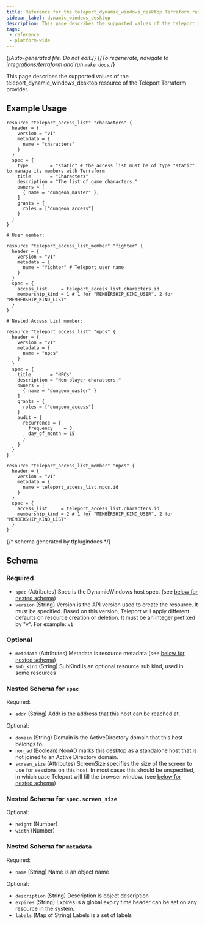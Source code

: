 ```yaml
---
title: Reference for the teleport_dynamic_windows_desktop Terraform resource
sidebar_label: dynamic_windows_desktop
description: This page describes the supported values of the teleport_dynamic_windows_desktop resource of the Teleport Terraform provider.
tags:
 - reference
 - platform-wide
---
```


{/*Auto-generated file. Do not edit.*/}
{/*To regenerate, navigate to integrations/terraform and run `make docs`.*/}

This page describes the supported values of the teleport_dynamic_windows_desktop resource of the Teleport Terraform provider.




## Example Usage

```hcl
resource "teleport_access_list" "characters" {
  header = {
    version = "v1"
    metadata = {
      name = "characters"
    }
  }
  spec = {
    type        = "static" # the access list must be of type "static" to manage its members with Terraform
    title       = "Characters"
    description = "The list of game characters."
    owners = [
      { name = "dungeon_master" },
    ]
    grants = {
      roles = ["dungeon_access"]
    }
  }
}

# User member:

resource "teleport_access_list_member" "fighter" {
  header = {
    version = "v1"
    metadata = {
      name = "fighter" # Teleport user name
    }
  }
  spec = {
    access_list     = teleport_access_list.characters.id
    membership_kind = 1 # 1 for "MEMBERSHIP_KIND_USER", 2 for "MEMBERSHIP_KIND_LIST"
  }
}

# Nested Access List member:

resource "teleport_access_list" "npcs" {
  header = {
    version = "v1"
    metadata = {
      name = "npcs"
    }
  }
  spec = {
    title       = "NPCs"
    description = "Non-player characters."
    owners = [
      { name = "dungeon_master" }
    ]
    grants = {
      roles = ["dungeon_access"]
    }
    audit = {
      recurrence = {
        frequency    = 3
        day_of_month = 15
      }
    }
  }
}

resource "teleport_access_list_member" "npcs" {
  header = {
    version = "v1"
    metadata = {
      name = teleport_access_list.npcs.id
    }
  }
  spec = {
    access_list     = teleport_access_list.characters.id
    membership_kind = 2 # 1 for "MEMBERSHIP_KIND_USER", 2 for "MEMBERSHIP_KIND_LIST"
  }
}
```

{/*  schema generated by tfplugindocs */}
## Schema

### Required

- `spec` (Attributes) Spec is the DynamicWindows host spec. (see [below for nested schema](#nested-schema-for-spec))
- `version` (String) Version is the API version used to create the resource. It must be specified. Based on this version, Teleport will apply different defaults on resource creation or deletion. It must be an integer prefixed by "v". For example: `v1`

### Optional

- `metadata` (Attributes) Metadata is resource metadata (see [below for nested schema](#nested-schema-for-metadata))
- `sub_kind` (String) SubKind is an optional resource sub kind, used in some resources

### Nested Schema for `spec`

Required:

- `addr` (String) Addr is the address that this host can be reached at.

Optional:

- `domain` (String) Domain is the ActiveDirectory domain that this host belongs to.
- `non_ad` (Boolean) NonAD marks this desktop as a standalone host that is not joined to an Active Directory domain.
- `screen_size` (Attributes) ScreenSize specifies the size of the screen to use for sessions on this host. In most cases this should be unspecified, in which case Teleport will fill the browser window. (see [below for nested schema](#nested-schema-for-specscreen_size))

### Nested Schema for `spec.screen_size`

Optional:

- `height` (Number)
- `width` (Number)



### Nested Schema for `metadata`

Required:

- `name` (String) Name is an object name

Optional:

- `description` (String) Description is object description
- `expires` (String) Expires is a global expiry time header can be set on any resource in the system.
- `labels` (Map of String) Labels is a set of labels
